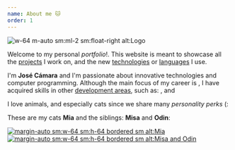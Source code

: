 ```yaml
---
name: About me 🐱
order: 1
---
```



![w-64 m-auto sm:ml-2 sm:float-right alt:Logo](/image/logo.png)

Welcome to my personal *portfolio*!. This website is meant to showcase all the [projects](/project) I work on, and the new [technologies](/technology) or [languages](/language) I use.

I'm **José Cámara** and I'm passionate about innovative technologies and computer programming.
Although the main focus of my career is [](development/web), I have acquired skills in other [development areas](/development), such as: [](development/game), [](development/android) and [](development/ios)

I love animals, and especially cats since we share many *personality perks* (:

These are my cats **Mia** and the siblings: **Misa** and **Odin**:

<a href="https://www.instagram.com/ticytaccats/" class="flex flex-wrap justify-between">
  <Image src="/page/about-me/mia.png" alt="margin-auto sm:w-64 sm:h-64 bordered sm alt:Mia" />

  <Image src="/page/about-me/misa-and-odin.png" alt="margin-auto sm:w-64 sm:h-64 bordered sm alt:Misa and Odin" />
</a>
